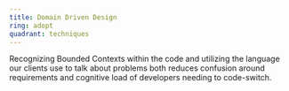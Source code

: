 ```yaml
---
title: Domain Driven Design
ring: adopt
quadrant: techniques
---
```


Recognizing Bounded Contexts within the code and utilizing the language our clients use to talk about problems both
reduces confusion around requirements and cognitive load of developers needing to code-switch.